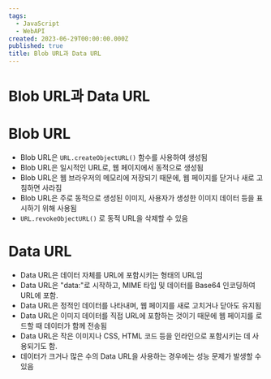 ```yaml
---
tags:
  - JavaScript
  - WebAPI
created: 2023-06-29T00:00:00.000Z
published: true
title: Blob URL과 Data URL
---
```



# Blob URL과 Data URL

<ArticleInfo />

# Blob URL
- Blob URL은 `URL.createObjectURL()` 함수를 사용하여 생성됨
- Blob URL은 일시적인 URL로, 웹 페이지에서 동적으로 생성됨
- Blob URL은 웹 브라우저의 메모리에 저장되기 때문에, 웹 페이지를 닫거나 새로 고침하면 사라짐
- Blob URL은 주로 동적으로 생성된 이미지, 사용자가 생성한 이미지 데이터 등을 표시하기 위해 사용됨
- `URL.revokeObjectURL()` 로 동적 URL을 삭제할 수 있음

# Data URL
- Data URL은 데이터 자체를 URL에 포함시키는 형태의 URL임
- Data URL은 "data:"로 시작하고, MIME 타입 및 데이터를 Base64 인코딩하여 URL에 포함.
- Data URL은 정적인 데이터를 나타내며, 웹 페이지를 새로 고치거나 닫아도 유지됨
- Data URL은 이미지 데이터를 직접 URL에 포함하는 것이기 때문에 웹 페이지를 로드할 때 데이터가 함께 전송됨
- Data URL은 작은 이미지나 CSS, HTML 코드 등을 인라인으로 포함시키는 데 사용되기도 함.
- 데이터가 크거나 많은 수의 Data URL을 사용하는 경우에는 성능 문제가 발생할 수 있음